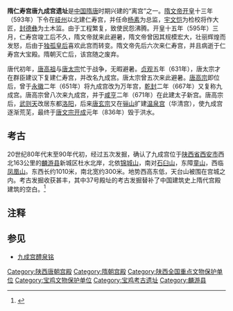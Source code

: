 {{文物保护单位
| 级别 = 全国
| 名称 = 仁寿宫（九成宫）遗址
| 编号 = 4-48
| 分类 = 古遗址
| 时代 = [[隋唐|隋唐]]
| 所在 = {{CHN}}[[陕西省|陕西省]][[麟游县|麟游县]]
| 登录 = 1996年
| Cat = 陕西全国重点文物保护单位
}}
'''隋仁寿宫唐九成宫遗址'''是[[中国|中国]][[隋朝|隋]][[唐朝|唐]]时期兴建的“离宫”之一。[[隋文帝|隋文帝]][[开皇|开皇]]十三年（593年）下令在[[岐州|岐州]]以北建仁寿宫，并任命[[杨素|杨素]]为总监，[[宇文恺|宇文恺]]为检校将作大匠，[[封德彝|封德彝]]为土木监。由于工程繁复，致使民怨沸腾。开皇十五年（595年）三月，仁寿宫竣工后不久，隋文帝就来此避暑，隋文帝曾因其规模宏大，壮丽辉煌而发怒，后由于[[独孤皇后|独孤皇后]]喜欢此宫而转变。隋文帝先后六次来仁寿宫，并且病逝于仁寿宫大宝殿。隋朝灭亡后，该宫随之废弃。

唐代初年，[[唐高祖|唐高祖]]与[[唐太宗|唐太宗]]忙于战争，无暇避暑。[[贞观_(唐朝)|贞观]]五年（631年），唐太宗才在群臣建议下复建仁寿宫，并改名九成宫。唐太宗曾五次来此避暑。[[唐高宗|唐高宗]]即位后，曾于[[永徽|永徽]]二年（651年）将九成宫改为万年宫，[[乾封|乾封]]二年（667年）又复称九成宫。唐高宗曾八次来九成宫，并于[[咸亨|咸亨]]二年（671年）在此建太子新宫。唐高宗后，[[武则天|武则天]]改居东都[[洛阳|洛阳]]，后来[[唐玄宗|唐玄宗]]又在[[骊山|骊山]]扩建[[温泉宫|温泉宫]]（华清宫），使九成宫逐渐荒芜，最终于[[唐文宗|唐文宗]][[开成|开成]]元年（836年）毁于洪水。

==考古==
20世纪80年代末至90年代初，经过五次发掘，确认了九成宫位于[[陕西省|陕西省]][[西安市|西安市]]西北163公里的[[麟游县|麟游县]]新城区杜水北岸，北依[[锦城山|锦城山]]，南对[[石臼山|石臼山]]，东障[[童山|童山]]，西临[[凤凰山|凤凰山]]。东西长约1010米，南北宽约300米。地势西高东低，天台山被围在宫城之内。考古发掘收获甚丰，其中37号殿址的考古发掘替补了中国建筑史上隋代宫殿建筑的空白。<ref>{{cite web|author=考古|title=隋仁寿宫唐九戍宫37号殿址的发掘|url=http://www.cnki.net/KCMS/detail/detail.aspx?QueryID=33&CurRec=1&recid=&filename=KAGU199512003&dbname=CJFD9495&dbcode=CJFQ&pr=&urlid=&yx=&v=MDA5MDBMaXpNZTdLeEY5VE5yWTlGWjRSOGVYMUx1eFlTN0RoMVQzcVRyV00xRnJDVVJMNmZiK1pvRnl2Z1ZMN04=|accessdate=1995年12期|deadurl=yes|archiveurl=https://web.archive.org/web/20160305071929/http://www.cnki.net/KCMS/detail/detail.aspx?QueryID=33&CurRec=1&recid=&filename=KAGU199512003&dbname=CJFD9495&dbcode=CJFQ&pr=&urlid=&yx=&v=MDA5MDBMaXpNZTdLeEY5VE5yWTlGWjRSOGVYMUx1eFlTN0RoMVQzcVRyV00xRnJDVVJMNmZiK1pvRnl2Z1ZMN04=|archivedate=2016-03-05}}</ref>

==注释==
{{Reflist}}

==参见==
* [[九成宫醴泉铭|九成宫醴泉铭]]

{{陕西全国重点文物保护单位}}
{{DEFAULTSORT:S}}
[[Category:陕西唐朝宫殿|Category:陕西唐朝宫殿]]
[[Category:隋朝宫殿|Category:隋朝宫殿]]
[[Category:陕西全国重点文物保护单位|Category:陕西全国重点文物保护单位]]
[[Category:宝鸡文物保护单位|Category:宝鸡文物保护单位]]
[[Category:宝鸡考古遗址|Category:宝鸡考古遗址]]
[[Category:麟游县|Category:麟游县]]